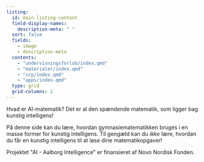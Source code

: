 ```yaml
---
listing:
  id: main-listing-content
  field-display-names:
    description-meta: " "
  sort: false
  fields: 
    - image
    - description-meta
  contents:
    - "undervisningsforlob/index.qmd"
    - "materialer/index.qmd"
    - "srp/index.qmd"
    - "apps/index.qmd"
  type: grid
  grid-columns: 2
---
```


Hvad er AI-matematik? Det er al den spændende matematik, som ligger bag
kunstig intelligens!

På denne side kan du lære, hvordan gymnasiematematikken bruges i en
masse former for kunstig intelligens. Til gengæld kan du *ikke* lære,
hvordan du får en kunstig intelligens til at løse dine
matematikopgaver!


::: {#main-listing-content}
:::

Projektet \"AI - Aalborg Intelligence\" er finansieret af Novo Nordisk Fonden.


